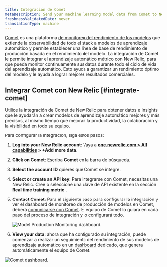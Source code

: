 ```yaml
---
title: Integración de Comet
metaDescription: Send your machine learning model data from Comet to New Relic to understand your model's performance.
freshnessValidatedDate: never
translationType: machine
---
```




[Comet](https://www.comet.ml/site/) es una plataforma [de monitoreo del rendimiento de los modelos](/docs/alerts-applied-intelligence/mlops/get-started/intro-mlops/) que extiende la observabilidad de todo el stack a modelos de aprendizaje automático y permite establecer una línea de base de rendimiento de producción basada en el rendimiento del modelo. La integración de Comet le permite integrar el aprendizaje automático métrico con New Relic, para que pueda monitor continuamente sus datos durante todo el ciclo de vida del aprendizaje automático. Esto ayuda a garantizar un rendimiento óptimo del modelo y le ayuda a lograr mejores resultados comerciales.

## Integrar Comet con New Relic [#integrate-comet]

Utilice la integración de Comet de New Relic para obtener datos e Insights que le ayudarán a crear modelos de aprendizaje automático mejores y más precisos, al mismo tiempo que mejoran la productividad, la colaboración y la visibilidad en todo su equipo.

Para configurar la integración, siga estos pasos:

1. <DoNotTranslate>**Log into your New Relic account**</DoNotTranslate>: Vaya a <DoNotTranslate>**[one.newrelic.com > All capabilities](https://one.newrelic.com/all-capabilities) > +Add more data**</DoNotTranslate>.

2. <DoNotTranslate>**Click on Comet**</DoNotTranslate>: Escriba <DoNotTranslate>**Comet**</DoNotTranslate> en la barra de búsqueda.

3. <DoNotTranslate>**Select the account ID**</DoNotTranslate> quieres que Comet se integre.

4. <DoNotTranslate>**Select or create an API key**</DoNotTranslate>: Para integrarse con Comet, necesitas una New Relic<InlinePopover type="licenseKey"/>. Cree o seleccione una clave de API existente en la sección <DoNotTranslate>**Real time training metric**</DoNotTranslate> .

5. <DoNotTranslate>**Contact Comet**</DoNotTranslate>: Para el siguiente paso para configurar la integración y ver el dashboard de monitoreo de producción de modelos en Comet, deberá [comunicarse con Comet](mailto:sales@comet.ml). El equipo de Comet lo guiará en cada paso del proceso de integración y lo configurará todo.

   <img
     title="Model Production Monitoring dashboard"
     alt="Model Production Monitoring dashboard."
     src={modelperformancemonitoringCometUI}
   />

6. <DoNotTranslate>**View your data**</DoNotTranslate>: ahora que ha configurado su integración, puede comenzar a realizar un seguimiento del rendimiento de sus modelos de aprendizaje automático en un [dashboard](/docs/query-your-data/explore-query-data/dashboards/introduction-dashboards/) dedicado, que genera automáticamente el equipo de Comet.

<img
  title="Comet dashboard"
  alt="Comet dashboard."
  src={modelperformancemonitoringCometDashboardNewRelic}
/>

<InstallFeedback/>